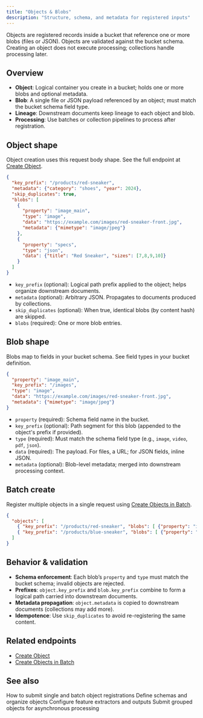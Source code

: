 ```yaml
---
title: "Objects & Blobs"
description: "Structure, schema, and metadata for registered inputs"
---
```


<Note>
  Objects are registered records inside a bucket that reference one or more blobs (files or JSON). Objects are validated against the bucket schema. Creating an object does not execute processing; collections handle processing later.
</Note>

## Overview

- **Object**: Logical container you create in a bucket; holds one or more blobs and optional metadata.
- **Blob**: A single file or JSON payload referenced by an object; must match the bucket schema field type.
- **Lineage**: Downstream documents keep lineage to each object and blob.
- **Processing**: Use batches or collection pipelines to process after registration.

## Object shape

Object creation uses this request body shape. See the full endpoint at [Create Object](/api-reference/bucket-objects/create-object).

```json
{
  "key_prefix": "/products/red-sneaker",
  "metadata": {"category": "shoes", "year": 2024},
  "skip_duplicates": true,
  "blobs": [
    {
      "property": "image_main",
      "type": "image",
      "data": "https://example.com/images/red-sneaker-front.jpg",
      "metadata": {"mimetype": "image/jpeg"}
    },
    {
      "property": "specs",
      "type": "json",
      "data": {"title": "Red Sneaker", "sizes": [7,8,9,10]}
    }
  ]
}
```

- `key_prefix` (optional): Logical path prefix applied to the object; helps organize downstream documents.
- `metadata` (optional): Arbitrary JSON. Propagates to documents produced by collections.
- `skip_duplicates` (optional): When true, identical blobs (by content hash) are skipped.
- `blobs` (required): One or more blob entries.

## Blob shape

Blobs map to fields in your bucket schema. See field types in your bucket definition.

```json
{
  "property": "image_main",
  "key_prefix": "/images", 
  "type": "image",
  "data": "https://example.com/images/red-sneaker-front.jpg",
  "metadata": {"mimetype": "image/jpeg"}
}
```

- `property` (required): Schema field name in the bucket.
- `key_prefix` (optional): Path segment for this blob (appended to the object's prefix if provided).
- `type` (required): Must match the schema field type (e.g., `image`, `video`, `pdf`, `json`).
- `data` (required): The payload. For files, a URL; for JSON fields, inline JSON.
- `metadata` (optional): Blob-level metadata; merged into downstream processing context.

## Batch create

Register multiple objects in a single request using [Create Objects in Batch](/api-reference/bucket-objects/create-objects-in-batch).

```json
{
  "objects": [
    { "key_prefix": "/products/red-sneaker", "blobs": [ {"property": "image_main", "type": "image", "data": "https://example.com/red.jpg"} ] },
    { "key_prefix": "/products/blue-sneaker", "blobs": [ {"property": "image_main", "type": "image", "data": "https://example.com/blue.jpg"} ] }
  ]
}
```

## Behavior & validation

- **Schema enforcement**: Each blob’s `property` and `type` must match the bucket schema; invalid objects are rejected.
- **Prefixes**: `object.key_prefix` and `blob.key_prefix` combine to form a logical path carried into downstream documents.
- **Metadata propagation**: `object.metadata` is copied to downstream documents (collections may add more).
- **Idempotence**: Use `skip_duplicates` to avoid re-registering the same content.

## Related endpoints

- [Create Object](/api-reference/bucket-objects/create-object)
- [Create Objects in Batch](/api-reference/bucket-objects/create-objects-in-batch)

## See also

<CardGroup cols={2}>
  <Card title="Uploads" icon="arrow-up-from-bracket" href="/ingestion/uploads">
    How to submit single and batch object registrations
  </Card>
  
  <Card title="Buckets" icon="bucket" href="/ingestion/buckets">
    Define schemas and organize objects
  </Card>
</CardGroup>

<CardGroup cols={2}>
  <Card title="Collections" icon="database" href="/ingestion/collections">
    Configure feature extractors and outputs
  </Card>
  
  <Card title="Batching" icon="layer-group" href="/processing/batching">
    Submit grouped objects for asynchronous processing
  </Card>
</CardGroup>